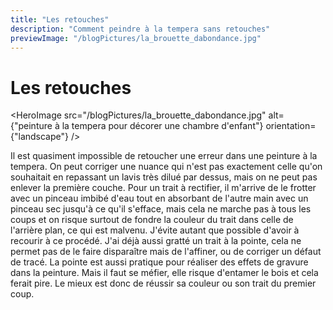 ```yaml
---
title: "Les retouches"
description: "Comment peindre à la tempera sans retouches"
previewImage: "/blogPictures/la_brouette_dabondance.jpg"
---
```


# Les retouches

<HeroImage
  src="/blogPictures/la_brouette_dabondance.jpg"
  alt={"peinture à la tempera pour décorer une chambre d'enfant"}
  orientation={"landscape"}
/>

Il est quasiment impossible de retoucher une erreur dans une peinture à la tempera. On peut corriger une nuance qui n'est pas exactement celle qu'on souhaitait en repassant un lavis très dilué par dessus, mais on ne peut pas enlever la première couche.
Pour un trait à rectifier, il m'arrive de le frotter avec un pinceau imbibé d'eau tout en absorbant de l'autre main avec un pinceau sec jusqu'à ce qu'il s'efface, mais cela ne marche pas à tous les coups et on risque surtout de fondre la couleur du trait dans celle de l'arrière plan, ce qui est malvenu. J'évite autant que possible d'avoir à recourir à ce procédé. J'ai déjà aussi gratté un trait à la pointe, cela ne permet pas de le faire disparaître mais de l'affiner, ou de corriger un défaut de tracé. La pointe est aussi pratique pour réaliser des effets de gravure dans la peinture. Mais il faut se méfier, elle risque d'entamer le bois et cela ferait pire. Le mieux est donc de réussir sa couleur ou son trait du premier coup.
